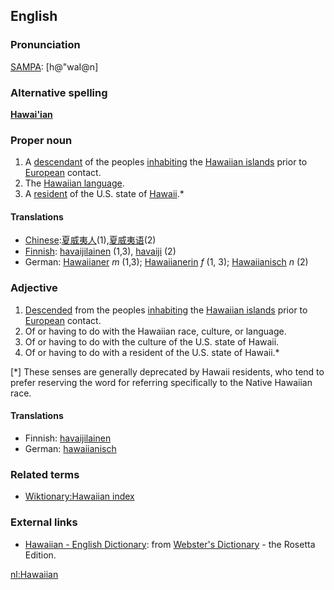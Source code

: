 ==English==

===Pronunciation===
[[SAMPA]]: [h@"waI@n]

===Alternative spelling===
'''[[Hawai'ian]]'''

===Proper noun===
# A [[descendant]] of the peoples [[inhabiting]] the [[Hawaiian islands]] prior to [[European]] contact.
# The [[Wiktionary:Hawaiian index|Hawaiian language]].
# A [[resident]] of the U.S. state of [[Hawaii]].*

==== Translations ====
*[[Chinese]]:[[夏威夷人]](1),[[夏威夷语]](2)
*[[Finnish]]: [[havaijilainen]] (1,3), [[havaiji]] (2)
*German: [[Hawaiianer]] ''m'' (1,3); [[Hawaiianerin]] ''f'' (1, 3); [[Hawaiianisch]] ''n'' (2)

===Adjective===
# [[Descended]] from the peoples [[inhabiting]] the [[Hawaiian islands]] prior to [[European]] contact.
# Of or having to do with the Hawaiian race, culture, or language.
# Of or having to do with the culture of the U.S. state of Hawaii.
# Of or having to do with a resident of the U.S. state of Hawaii.*

[*] These senses are generally deprecated by Hawaii residents, who tend to prefer reserving the word for referring specifically to the Native Hawaiian race.

==== Translations ====
*Finnish: [[havaijilainen]]
*German: [[hawaiianisch]]

===Related terms===
*[[Wiktionary:Hawaiian index]]

=== External links ===
*[http://www.websters-online-dictionary.org/definition/Hawaiian-english/ Hawaiian - English Dictionary]: from [http://www.websters-online-dictionary.org/ Webster's Dictionary] - the Rosetta Edition.

[[nl:Hawaiian]]